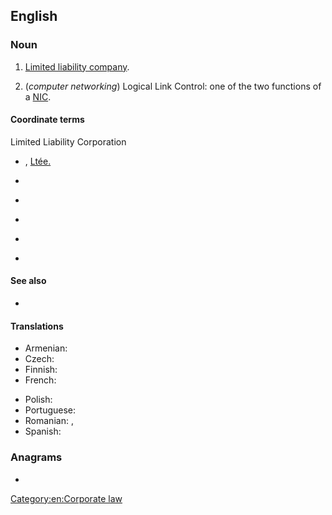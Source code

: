 ==English==
{{wikipedia}}

===Noun===
{{en-noun}}

# {{lb|en|business|legal}} [[limited liability company|Limited liability company]].
# (''computer networking'') Logical Link Control: one of the two functions of a [[NIC]].

====Coordinate terms====
; Limited Liability Corporation
* {{sense|Canada}} {{l|en|Ltd.}} {{qualifier|English}}, [[Ltée.]] {{qualifier|French}}
* {{sense|Germany}} {{l|en|GmbH}} {{qualifier|German}}
* {{sense|Italy}} {{l|en|SpA}} {{qualifier|Italian}}
* {{sense|Netherlands}} {{l|en|nv}} {{qualifier|Dutch}}
* {{sense|UK}} {{l|en|PLC}} {{qualifier|English}}
* {{sense|USA}} {{l|en|Inc.}} {{qualifier|English}}

====See also====
* {{l|en|Co.}}

====Translations====
{{trans-top|Limited Liability Company}}
* Armenian: {{t+|hy|ՍՊԸ}}
* Czech: {{t|cs|s r.o.}}
* Finnish: {{t|fi|Oy}}
* French: {{t|fr|S.A.R.L.}}
{{trans-mid}}
* Polish: {{t+|pl|sp. z o.o.}}
* Portuguese: {{t|pt|Ltda.}}<!-- [[Limitada]] -->
* Romanian: {{t|ro|SRL}}, {{t|ro|S.R.L.}}
* Spanish: {{t|es|SRL}}
{{trans-bottom}}

===Anagrams===
* {{anagrams|en|CLL|LCL}}

[[Category:en:Corporate law]]